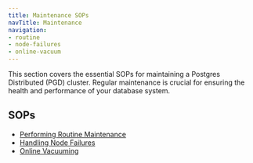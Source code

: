 ```yaml
---
title: Maintenance SOPs
navTitle: Maintenance
navigation:
- routine
- node-failures
- online-vacuum
---
```


This section covers the essential SOPs for maintaining a Postgres Distributed (PGD) cluster. Regular maintenance is crucial for ensuring the health and performance of your database system.

## SOPs

- [Performing Routine Maintenance](/pgd/latest/essential-how-to/sops/maintenance/routine)
- [Handling Node Failures](/pgd/latest/essential-how-to/sops/maintenance/node-failures)
- [Online Vacuuming](/pgd/latest/essential-how-to/sops/maintenance/online-vacuum)

